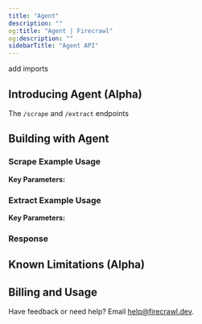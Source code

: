 ```yaml
---
title: "Agent"
description: ""
og:title: "Agent | Firecrawl"
og:description: ""
sidebarTitle: "Agent API"
---
```


add imports

## Introducing Agent (Alpha)

The `/scrape` and `/extract` endpoints 

## Building with Agent


### Scrape Example Usage


**Key Parameters:**


### Extract Example Usage


**Key Parameters:**


### Response


## Known Limitations (Alpha)



## Billing and Usage


Have feedback or need help? Email [help@firecrawl.dev](mailto:help@firecrawl.dev).
